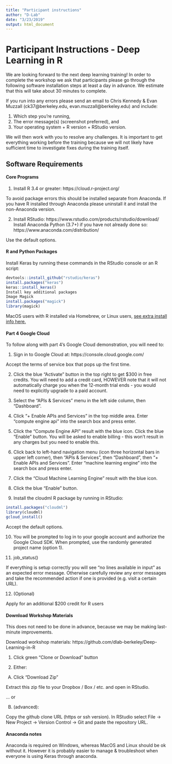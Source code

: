 ```yaml
---
title: "Participant instructions"
author: "D-Lab"
date: "3/23/2019"
output: html_document
---
```


# Participant Instructions - Deep Learning in R

We are looking forward to the next deep learning training! In order to complete the workshop we ask that participants please go through the following software installation steps at least a day in advance. We estimate that this will take about 30 minutes to complete.

If you run into any errors please send an email to Chris Kennedy & Evan Muzzall (ck37@berkeley.edu, evan.muzzall@berkeley.edu) and include:  

1. Which step you're running,  
2. The error message(s) (screenshot preferred), and  
3. Your operating system + R version + RStudio version.  

We will then work with you to resolve any challenges. It is important to get everything working before the training because we will not likely have sufficient time to investigate fixes during the training itself.

## Software Requirements

#### Core Programs

1. Install R 3.4 or greater: https://cloud.r-project.org/  

To avoid package errors this should be installed separate from Anaconda. If you have R installed through Anaconda please uninstall it and install the non-Anaconda version.  

2. Install RStudio: https://www.rstudio.com/products/rstudio/download/
Install Anaconda Python (3.7+) if you have not already done so: https://www.anaconda.com/distribution/  

Use the default options.

#### R and Python Packages

Install Keras by running these commands in the RStudio console or an R script:  

```r
devtools::install_github("rstudio/keras")
install.packages("keras")
keras::install_keras()
Install key additional packages
Image Magick
install.packages("magick")
library(magick)
```

MacOS users with R installed via Homebrew, or Linux users, [see extra install info here.](https://cran.r-project.org/web/packages/magick/vignettes/intro.html#build_from_source)

#### Part 4 Google Cloud

To follow along with part 4's Google Cloud demonstration, you will need to:

1. Sign in to Google Cloud at: https://console.cloud.google.com/  

Accept the terms of service box that pops up the first time.  

2. Click the blue "Activate" button in the top right to get $300 in free credits. You will need to add a credit card, HOWEVER note that it will not automatically charge you when the 12-month trial ends - you would need to explicitly upgrade to a paid account.

3. Select the "APIs & Services" menu in the left side column, then "Dashboard".  

4. Click "+ Enable APIs and Services" in the top middle area. Enter "compute engine api" into the search box and press enter.

5. Click the "Compute Engine API" result with the blue icon.
Click the blue "Enable" button. You will be asked to enable billing - this won't result in any charges but you need to enable this.  

6. Click back to left-hand navigation menu (icon three horizontal bars in upper left corner), then "APIs & Services", then "Dashboard", then "+ Enable APIs and Services". Enter "machine learning engine" into the search box and press enter.  

7. Click the "Cloud Machine Learning Engine" result with the blue icon.  

8. Click the blue "Enable" button.

9. Install the cloudml R package by running in RStudio:
```r
install.packages("cloudml")
library(cloudml)
gcloud_install()
```

Accept the default options.

10. You will be prompted to log in to your google account and authorize the Google Cloud SDK. When prompted, use the randomly generated project name (option 1). 

11. job_status()

If everything is setup correctly you will see "no lines available in input" as an expected error message. Otherwise carefully review any error messages and take the recommended action if one is provided (e.g. visit a certain URL).

12. (Optional) 

Apply for an additional $200 credit for R users

#### Download Workshop Materials

This does not need to be done in advance, because we may be making last-minute improvements.

Download workshop materials: https://github.com/dlab-berkeley/Deep-Learning-in-R

1. Click green “Clone or Download” button  

2. Either:  

A) Click “Download Zip”  

Extract this zip file to your Dropbox / Box / etc. and open in RStudio.  

... or

B) (advanced):  

Copy the github clone URL (https or ssh version). In RStudio select File -> New Project -> Version Control -> Git and paste the repository URL. 

#### Anaconda notes

Anaconda is required on Windows, whereas MacOS and Linux should be ok without it. However it is probably easier to manage & troubleshoot when everyone is using Keras through anaconda.
